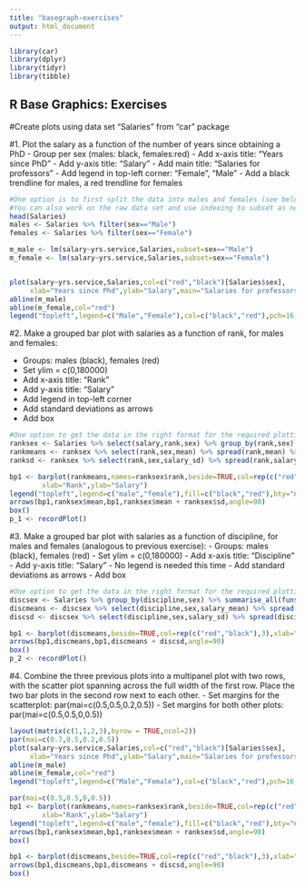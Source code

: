 ```yaml
---
title: "basegraph-exercises"
output: html_document
---
```


```r
library(car)
library(dplyr)
library(tidyr)
library(tibble)
```

## R Base Graphics: Exercises

#Create plots using data set "Salaries" from "car" package

#1. Plot the salary as a function of the number of years since obtaining a PhD
  - Group per sex (males: black, females:red) 
  - Add x-axis title: "Years since PhD"
  - Add y-axis title: "Salary"
  - Add main title: "Salaries for professors"
  - Add legend in top-left corner: "Female", "Male" 
  - Add a black trendline for males, a red trendline for females
  
```r
#One option is to first split the data into males and females (see below) and then use plotting functions.
#You can also work on the raw data set and use indexing to subset as needed within the plotting functions.
head(Salaries)
males <- Salaries %>% filter(sex=="Male")
females <- Salaries %>% filter(sex=="Female")

m_male <- lm(salary~yrs.service,Salaries,subset=sex=="Male")
m_female <- lm(salary~yrs.service,Salaries,subset=sex=="Female")


plot(salary~yrs.service,Salaries,col=c("red","black")[Salaries$sex],
     xlab="Years since Phd",ylab="Salary",main="Salaries for professors",pch=16)
abline(m_male)
abline(m_female,col="red")
legend("topleft",legend=c("Male","Female"),col=c("black","red"),pch=16,bty="n")

```
  
#2. Make a grouped bar plot with salaries as a function of rank, for males and females:

- Groups: males (black), females (red)
- Set ylim = c(0,180000)
- Add x-axis title: "Rank"
- Add y-axis title: "Salary"
- Add legend in top-left corner
- Add standard deviations as arrows
- Add box

```r
#One option to get the data in the right format for the required plotting functions:
ranksex <- Salaries %>% select(salary,rank,sex) %>% group_by(rank,sex) %>% summarise_all(funs(mean,sd))
rankmeans <- ranksex %>% select(rank,sex,mean) %>% spread(rank,mean) %>% remove_rownames %>% column_to_rownames("sex") %>% as.matrix
ranksd <- ranksex %>% select(rank,sex,salary_sd) %>% spread(rank,salary_sd) %>% remove_rownames %>% column_to_rownames("sex") %>% as.matrix

bp1 <- barplot(rankmeans,names=ranksex$rank,beside=TRUE,col=rep(c("red","black"),3),ylim=c(0,180000),
        xlab="Rank",ylab="Salary")
legend("topleft",legend=c("male","female"),fill=c("black","red"),bty="n")
arrows(bp1,ranksex$mean,bp1,ranksex$mean + ranksex$sd,angle=90)
box()
p_1 <- recordPlot()
```

#3. Make a grouped bar plot with salaries as a function of discipline, for males and females (analogous to previous exercise):
- Groups: males (black), females (red)
- Set ylim = c(0,180000)
- Add x-axis title: "Discipline"
- Add y-axis title: "Salary"
- No legend is needed this time
- Add standard deviations as arrows
- Add box

```r
#One option to get the data in the right format for the required plotting functions:
discsex <- Salaries %>% group_by(discipline,sex) %>% summarise_all(funs(mean,sd))
discmeans <- discsex %>% select(discipline,sex,salary_mean) %>% spread(discipline,salary_mean) %>% remove_rownames %>% column_to_rownames("sex") %>% as.matrix
discsd <- discsex %>% select(discipline,sex,salary_sd) %>% spread(discipline,salary_sd) %>% remove_rownames %>% column_to_rownames("sex") %>% as.matrix

bp1 <- barplot(discmeans,beside=TRUE,col=rep(c("red","black"),3),xlab="Discipline",ylab="Salary",ylim=c(0,180000))
arrows(bp1,discmeans,bp1,discmeans + discsd,angle=90)
box()
p_2 <- recordPlot()
```

#4. Combine the three previous plots into a multipanel plot with two rows, with the scatter plot spanning across the full width of the first row. Place the two bar plots in the second row next to each other.
- Set margins for the scatterplot: par(mai=c(0.5,0.5,0.2,0.5))
- Set margins for both other plots: par(mai=c(0.5,0.5,0,0.5))

```r
layout(matrix(c(1,1,2,3),byrow = TRUE,ncol=2))
par(mai=c(0.7,0.5,0.2,0.5))
plot(salary~yrs.service,Salaries,col=c("red","black")[Salaries$sex],
     xlab="Years since Phd",ylab="Salary",main="Salaries for professors",pch=16)
abline(m_male)
abline(m_female,col="red")
legend("topleft",legend=c("Male","Female"),col=c("black","red"),pch=16,bty="n")

par(mai=c(0.5,0.5,0,0.5))
bp1 <- barplot(rankmeans,names=ranksex$rank,beside=TRUE,col=rep(c("red","black"),3),ylim=c(0,180000),
        xlab="Rank",ylab="Salary")
legend("topleft",legend=c("male","female"),fill=c("black","red"),bty="n")
arrows(bp1,ranksex$mean,bp1,ranksex$mean + ranksex$sd,angle=90)
box()

bp1 <- barplot(discmeans,beside=TRUE,col=rep(c("red","black"),3),xlab="Discipline",ylab="Salary",ylim=c(0,180000))
arrows(bp1,discmeans,bp1,discmeans + discsd,angle=90)
box()
```


